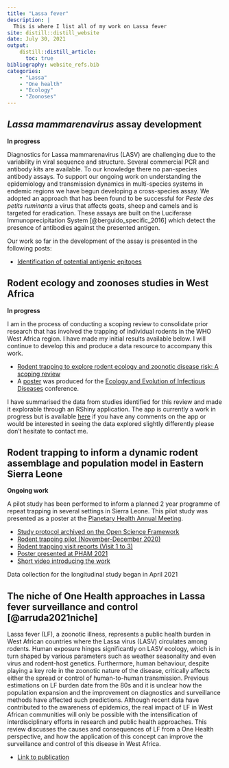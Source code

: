 ```yaml
---
title: "Lassa fever"
description: |
  This is where I list all of my work on Lassa fever
site: distill::distill_website
date: July 30, 2021
output:
    distill::distill_article:
      toc: true
bibliography: website_refs.bib
categories:
    - "Lassa"
    - "One health"
    - "Ecology"
    - "Zoonoses"
---
```


## *Lassa mammarenavirus* assay development

**In progress**

Diagnostics for Lassa mammarenavirus (LASV) are challenging due to the variability in viral sequence and structure. Several commercial PCR and antibody kits are available. To our knowledge there no pan-species antibody assays. To support our ongoing work on understanding the epidemiology and transmission dynamics in multi-species systems in endemic regions we have begun developing a cross-species assay. We adopted an approach that has been found to be successful for *Peste des petits ruminants* a virus that affects goats, sheep and camels and is targeted for eradication. These assays are built on the Luciferase Immunoprecipitation System [@berguido_specific_2016] which detect the presence of antibodies against the presented antigen.

Our work so far in the development of the assay is presented in the following posts:

  - [Identification of potential antigenic epitopes](posts/2021-04-06-luciferase-immunoprecipitations-system/index.html)
  
## Rodent ecology and zoonoses studies in West Africa

**In progress**

I am in the process of conducting a scoping review to consolidate prior research that has involved the trapping of individual rodents in the WHO West Africa region. I have made my initial results available below. I will continue to develop this and produce a data resource to accompany this work.

  - [Rodent trapping to explore rodent ecology and zoonotic disease risk: A scoping review](posts/scoping-review/index.html)
  - A [poster](images/EEID_poster.pdf) was produced for the [Ecology and Evolution of Infectious Diseases](https://www.eeidconference2021.org/)  conference.
  
I have summarised the data from studies identified for this review and made it explorable through an RShiny application. The app is currently a work in progress but is available [here](https://diddrog11.shinyapps.io/scoping_review_app/) if you have any comments on the app or would be interested in seeing the data explored slightly differently please don't hesitate to contact me.

## Rodent trapping to inform a dynamic rodent assemblage and population model in Eastern Sierra Leone

**Ongoing work**

A pilot study has been performed to inform a planned 2 year programme of repeat trapping in several settings in Sierra Leone. This pilot study was presented as a poster at the [Planetary Health Annual Meeting](https://www.planetaryhealthannualmeeting.com/).

  - [Study protocol archived on the Open Science Framework](https://osf.io/usjrd/)
  - [Rodent trapping pilot (November-December 2020)](posts/2021-04-06-rodent-trapping-pilot/index.html)
  - [Rodent trapping visit reports (Visit 1 to 3)](posts/trapping_visits/index.html)
  - [Poster presented at PHAM 2021](images/PHA_poster.pdf)
  - [Short video introducing the work](https://www.youtube.com/watch?v=5CSVF45rn9Q&t=1s)

Data collection for the longitudinal study began in April 2021

## The niche of One Health approaches in Lassa fever surveillance and control [@arruda2021niche]

Lassa fever (LF), a zoonotic illness, represents a public health burden in West African countries where the Lassa virus (LASV) circulates among rodents. Human exposure hinges significantly on LASV ecology, which is in turn shaped by various parameters such as weather seasonality and even virus and rodent-host genetics. Furthermore, human behaviour, despite playing a key role in the zoonotic nature of the disease, critically affects either the spread or control of human-to-human transmission. Previous estimations on LF burden date from the 80s and it is unclear how the population expansion and the improvement on diagnostics and surveillance methods have affected such predictions. Although recent data have contributed to the awareness of epidemics, the real impact of LF in West African communities will only be possible with the intensification of interdisciplinary efforts in research and public health approaches. This review discusses the causes and consequences of LF from a One Health perspective, and how the application of this concept can improve the surveillance and control of this disease in West Africa.

  - [Link to publication](https://ann-clinmicrob.biomedcentral.com/articles/10.1186/s12941-021-00431-0)
